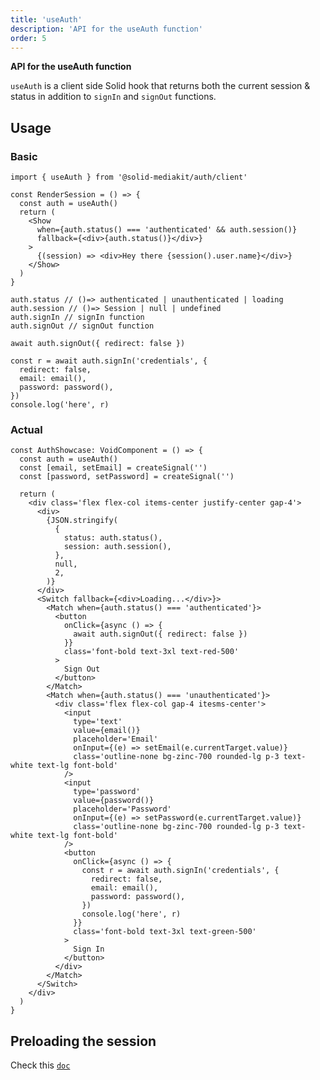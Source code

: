 ```yaml
---
title: 'useAuth'
description: 'API for the useAuth function'
order: 5
---
```


**API for the useAuth function**

`useAuth` is a client side Solid hook that returns both the current session & status in addition to `signIn` and `signOut` functions.

## Usage

### Basic

```tsx
import { useAuth } from '@solid-mediakit/auth/client'

const RenderSession = () => {
  const auth = useAuth()
  return (
    <Show
      when={auth.status() === 'authenticated' && auth.session()}
      fallback={<div>{auth.status()}</div>}
    >
      {(session) => <div>Hey there {session().user.name}</div>}
    </Show>
  )
}

auth.status // ()=> authenticated | unauthenticated | loading
auth.session // ()=> Session | null | undefined
auth.signIn // signIn function
auth.signOut // signOut function

await auth.signOut({ redirect: false })

const r = await auth.signIn('credentials', {
  redirect: false,
  email: email(),
  password: password(),
})
console.log('here', r)
```

### Actual

```tsx
const AuthShowcase: VoidComponent = () => {
  const auth = useAuth()
  const [email, setEmail] = createSignal('')
  const [password, setPassword] = createSignal('')

  return (
    <div class='flex flex-col items-center justify-center gap-4'>
      <div>
        {JSON.stringify(
          {
            status: auth.status(),
            session: auth.session(),
          },
          null,
          2,
        )}
      </div>
      <Switch fallback={<div>Loading...</div>}>
        <Match when={auth.status() === 'authenticated'}>
          <button
            onClick={async () => {
              await auth.signOut({ redirect: false })
            }}
            class='font-bold text-3xl text-red-500'
          >
            Sign Out
          </button>
        </Match>
        <Match when={auth.status() === 'unauthenticated'}>
          <div class='flex flex-col gap-4 itesms-center'>
            <input
              type='text'
              value={email()}
              placeholder='Email'
              onInput={(e) => setEmail(e.currentTarget.value)}
              class='outline-none bg-zinc-700 rounded-lg p-3 text-white text-lg font-bold'
            />
            <input
              type='password'
              value={password()}
              placeholder='Password'
              onInput={(e) => setPassword(e.currentTarget.value)}
              class='outline-none bg-zinc-700 rounded-lg p-3 text-white text-lg font-bold'
            />
            <button
              onClick={async () => {
                const r = await auth.signIn('credentials', {
                  redirect: false,
                  email: email(),
                  password: password(),
                })
                console.log('here', r)
              }}
              class='font-bold text-3xl text-green-500'
            >
              Sign In
            </button>
          </div>
        </Match>
      </Switch>
    </div>
  )
}
```

## Preloading the session

Check this [`doc`](../getsession#preloading-the-session)
